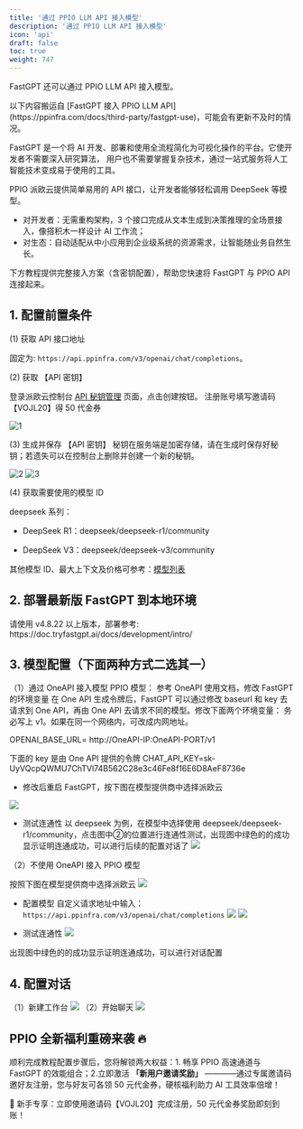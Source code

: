 ```yaml
---
title: '通过 PPIO LLM API 接入模型'
description: '通过 PPIO LLM API 接入模型'
icon: 'api'
draft: false
toc: true
weight: 747
---
```



FastGPT 还可以通过 PPIO LLM API 接入模型。

<Alert context="warning">
以下内容搬运自 [FastGPT 接入 PPIO LLM API](https://ppinfra.com/docs/third-party/fastgpt-use)，可能会有更新不及时的情况。
</Alert>

FastGPT 是一个将 AI 开发、部署和使用全流程简化为可视化操作的平台。它使开发者不需要深入研究算法，
用户也不需要掌握复杂技术，通过一站式服务将人工智能技术变成易于使用的工具。

PPIO 派欧云提供简单易用的 API 接口，让开发者能够轻松调用 DeepSeek 等模型。

- 对开发者：无需重构架构，3 个接口完成从文本生成到决策推理的全场景接入，像搭积木一样设计 AI 工作流；
- 对生态：自动适配从中小应用到企业级系统的资源需求，让智能随业务自然生长。

下方教程提供完整接入方案（含密钥配置），帮助您快速将 FastGPT 与 PPIO API 连接起来。

## 1. 配置前置条件

(1) 获取 API 接口地址

固定为: `https://api.ppinfra.com/v3/openai/chat/completions`。

(2) 获取 【API 密钥】

登录派欧云控制台 [API 秘钥管理](https://www.ppinfra.com/settings/key-management) 页面，点击创建按钮。
注册账号填写邀请码【VOJL20】得 50 代金券

![1](https://static.ppinfra.com/docs/image/llm/BKWqbzI5PoYG6qxwAPxcinQDnob.png)

(3) 生成并保存 【API 密钥】
<Alert context="warning">
秘钥在服务端是加密存储，请在生成时保存好秘钥；若遗失可以在控制台上删除并创建一个新的秘钥。
</Alert>

![2](https://static.ppinfra.com/docs/image/llm/OkUwbbWrcoCY2SxwVMIcM2aZnrs.png)
![3](https://static.ppinfra.com/docs/image/llm/GExfbvcosoJhVKxpzKVczlsdn3d.png)

(4) 获取需要使用的模型 ID

deepseek 系列：

- DeepSeek R1：deepseek/deepseek-r1/community

- DeepSeek V3：deepseek/deepseek-v3/community

其他模型 ID、最大上下文及价格可参考：[模型列表](https://ppinfra.com/model-api/pricing)

## 2. 部署最新版 FastGPT 到本地环境

<Alert context="warning">
请使用 v4.8.22 以上版本，部署参考: https://doc.tryfastgpt.ai/docs/development/intro/
</Alert>

## 3. 模型配置（下面两种方式二选其一）

（1）通过 OneAPI 接入模型 PPIO 模型： 参考 OneAPI 使用文档，修改 FastGPT 的环境变量 在 One API 生成令牌后，FastGPT 可以通过修改 baseurl 和 key 去请求到 One API，再由 One API 去请求不同的模型。修改下面两个环境变量： 务必写上 v1。如果在同一个网络内，可改成内网地址。

OPENAI_BASE_URL= http://OneAPI-IP:OneAPI-PORT/v1

下面的 key 是由 One API 提供的令牌 CHAT_API_KEY=sk-UyVQcpQWMU7ChTVl74B562C28e3c46Fe8f16E6D8AeF8736e

- 修改后重启 FastGPT，按下图在模型提供商中选择派欧云

![](https://static.ppinfra.com/docs/image/llm/Fvqzb3kTroys5Uxkjlzco7kwnsb.png)

- 测试连通性
以 deepseek 为例，在模型中选择使用 deepseek/deepseek-r1/community，点击图中②的位置进行连通性测试，出现图中绿色的的成功显示证明连通成功，可以进行后续的配置对话了
![](https://static.ppinfra.com/docs/image/llm/FzKGbGsSPoX4Eexobj2cxcaTnib.png)

（2）不使用 OneAPI 接入 PPIO 模型

按照下图在模型提供商中选择派欧云
![](https://static.ppinfra.com/docs/image/llm/QbcdbPqRsoAmuyx2nlycQWFanrc.png)

- 配置模型 自定义请求地址中输入：`https://api.ppinfra.com/v3/openai/chat/completions`
![](https://static.ppinfra.com/docs/image/llm/ZVyAbDIaxo7ksAxLI3HcexYYnZf.png)
![](https://static.ppinfra.com/docs/image/llm/Ha9YbggkwoQsVdx1Z4Gc9zUSnle.png)

- 测试连通性
![](https://static.ppinfra.com/docs/image/llm/V1f0b89uloab9uxxj7IcKT0rn3e.png)

出现图中绿色的的成功显示证明连通成功，可以进行对话配置

## 4. 配置对话
（1）新建工作台
![](https://static.ppinfra.com/docs/image/llm/ZaGpbBH6QoVubIx2TsLcwYEInfe.png)
（2）开始聊天
![](https://static.ppinfra.com/docs/image/llm/HzcTb4gobokVRQxTlU7cD5OunMf.png)

## PPIO 全新福利重磅来袭 🔥
顺利完成教程配置步骤后，您将解锁两大权益：1. 畅享 PPIO 高速通道与 FastGPT 的效能组合；2.立即激活 **「新用户邀请奖励」** ————通过专属邀请码邀好友注册，您与好友可各领 50 元代金券，硬核福利助力 AI 工具效率倍增！

🎁 新手专享：立即使用邀请码【VOJL20】完成注册，50 元代金券奖励即刻到账！

